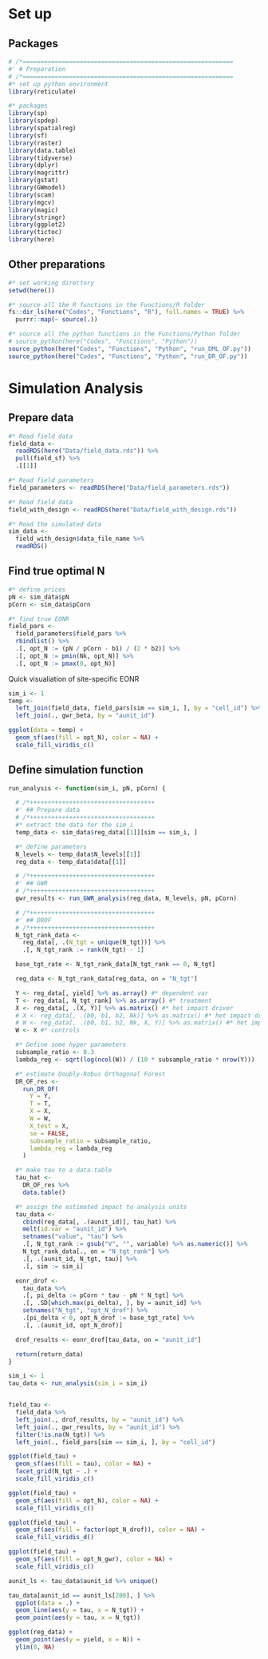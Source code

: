 # Set up

## Packages
```r

# /*===========================================================
#' # Preparation
# /*===========================================================
#* set up python environment
library(reticulate)

#* packages
library(sp)
library(spdep)
library(spatialreg)
library(sf)
library(raster)
library(data.table)
library(tidyverse)
library(dplyr)
library(magrittr)
library(gstat)
library(GWmodel)
library(scam)
library(mgcv)
library(magic)
library(stringr)
library(ggplot2)
library(tictoc)
library(here)
```

## Other preparations 
```r
#* set working directory
setwd(here())

#* source all the R functions in the Functions/R folder
fs::dir_ls(here("Codes", "Functions", "R"), full.names = TRUE) %>%
  purrr::map(~ source(.))

#* source all the python functions in the Functions/Python folder
# source_python(here("Codes", "Functions", "Python"))
source_python(here("Codes", "Functions", "Python", "run_DML_OF.py"))
source_python(here("Codes", "Functions", "Python", "run_DR_OF.py"))
```

# Simulation Analysis

## Prepare data
```r
#* Read field data
field_data <-
  readRDS(here("Data/field_data.rds")) %>%
  pull(field_sf) %>%
  .[[1]]

#* Read field parameters
field_parameters <- readRDS(here("Data/field_parameters.rds"))

#* Read field data
field_with_design <- readRDS(here("Data/field_with_design.rds"))

#* Read the simulated data
sim_data <-
  field_with_design$data_file_name %>%
  readRDS()
```

## Find true optimal N

```r
#* define prices
pN <- sim_data$pN
pCorn <- sim_data$pCorn

#* find true EONR
field_pars <-
  field_parameters$field_pars %>%
  rbindlist() %>%
  .[, opt_N := (pN / pCorn - b1) / (2 * b2)] %>%
  .[, opt_N := pmin(Nk, opt_N)] %>%
  .[, opt_N := pmax(0, opt_N)]
```

Quick visualiation of site-specific EONR

```r
sim_i <- 1
temp <-
  left_join(field_data, field_pars[sim == sim_i, ], by = "cell_id") %>%
  left_join(., gwr_beta, by = "aunit_id")

ggplot(data = temp) +
  geom_sf(aes(fill = opt_N), color = NA) +
  scale_fill_viridis_c()
```

## Define simulation function

```r

run_analysis <- function(sim_i, pN, pCorn) {

  # /*+++++++++++++++++++++++++++++++++++
  #' ## Prepare data
  # /*+++++++++++++++++++++++++++++++++++
  #* extract the data for the sim_i
  temp_data <- sim_data$reg_data[[1]][sim == sim_i, ]

  #* define parameters
  N_levels <- temp_data$N_levels[[1]]
  reg_data <- temp_data$data[[1]]

  # /*+++++++++++++++++++++++++++++++++++
  #' ## GWR
  # /*+++++++++++++++++++++++++++++++++++
  gwr_results <- run_GWR_analysis(reg_data, N_levels, pN, pCorn)

  # /*+++++++++++++++++++++++++++++++++++
  #' ## DROF 
  # /*+++++++++++++++++++++++++++++++++++
  N_tgt_rank_data <-
    reg_data[, .(N_tgt = unique(N_tgt))] %>%
    .[, N_tgt_rank := rank(N_tgt) - 1]

  base_tgt_rate <- N_tgt_rank_data[N_tgt_rank == 0, N_tgt]

  reg_data <- N_tgt_rank_data[reg_data, on = "N_tgt"]

  Y <- reg_data[, yield] %>% as.array() #* dependent var
  T <- reg_data[, N_tgt_rank] %>% as.array() #* treatment
  X <- reg_data[, .(X, Y)] %>% as.matrix() #* het impact driver
  # X <- reg_data[, .(b0, b1, b2, Nk)] %>% as.matrix() #* het impact driver
  # W <- reg_data[, .(b0, b1, b2, Nk, X, Y)] %>% as.matrix() #* het impact driver
  W <- X #* controls

  #* Define some hyper parameters
  subsample_ratio <- 0.3
  lambda_reg <- sqrt(log(ncol(W)) / (10 * subsample_ratio * nrow(Y)))

  #* estimate Doubly-Robus Orthogonal Forest
  DR_OF_res <-
    run_DR_OF(
      Y = Y,
      T = T,
      X = X,
      W = W,
      X_test = X,
      se = FALSE,
      subsample_ratio = subsample_ratio,
      lambda_reg = lambda_reg
    )

  #* make tau to a data.table
  tau_hat <-
    DR_OF_res %>%
    data.table()

  #* assign the estimated impact to analysis units
  tau_data <-
    cbind(reg_data[, .(aunit_id)], tau_hat) %>%
    melt(id.var = "aunit_id") %>%
    setnames("value", "tau") %>%
    .[, N_tgt_rank := gsub("V", "", variable) %>% as.numeric()] %>%
    N_tgt_rank_data[., on = "N_tgt_rank"] %>%
    .[, .(aunit_id, N_tgt, tau)] %>%
    .[, sim := sim_i]

  eonr_drof <-
    tau_data %>%
    .[, pi_delta := pCorn * tau - pN * N_tgt] %>%
    .[, .SD[which.max(pi_delta), ], by = aunit_id] %>%
    setnames("N_tgt", "opt_N_drof") %>%
    .[pi_delta < 0, opt_N_drof := base_tgt_rate] %>%
    .[, .(aunit_id, opt_N_drof)]

  drof_results <- eonr_drof[tau_data, on = "aunit_id"]

  return(return_data)
}

```


```r
sim_i <- 1
tau_data <- run_analysis(sim_i = sim_i)


field_tau <-
  field_data %>%
  left_join(., drof_results, by = "aunit_id") %>%
  left_join(., gwr_results, by = "aunit_id") %>%
  filter(!is.na(N_tgt)) %>%
  left_join(., field_pars[sim == sim_i, ], by = "cell_id")

ggplot(field_tau) +
  geom_sf(aes(fill = tau), color = NA) +
  facet_grid(N_tgt ~ .) +
  scale_fill_viridis_c()

ggplot(field_tau) +
  geom_sf(aes(fill = opt_N), color = NA) +
  scale_fill_viridis_c()

ggplot(field_tau) +
  geom_sf(aes(fill = factor(opt_N_drof)), color = NA) +
  scale_fill_viridis_d()

ggplot(field_tau) +
  geom_sf(aes(fill = opt_N_gwr), color = NA) +
  scale_fill_viridis_c()

aunit_ls <- tau_data$aunit_id %>% unique()

tau_data[aunit_id == aunit_ls[200], ] %>%
  ggplot(data = .) +
  geom_line(aes(y = tau, x = N_tgt)) +
  geom_point(aes(y = tau, x = N_tgt))

ggplot(reg_data) +
  geom_point(aes(y = yield, x = N)) +
  ylim(0, NA)
```